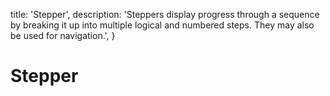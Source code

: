   title: 'Stepper',
  description:
    'Steppers display progress through a sequence by breaking it up into multiple logical and numbered steps. They may also be used for navigation.',
}

# Stepper

<ComponentPreview path="components/stepper/CheckedStepper" usingFramer />
<ComponentPreview path="components/stepper/DottedStepper" usingFramer />
